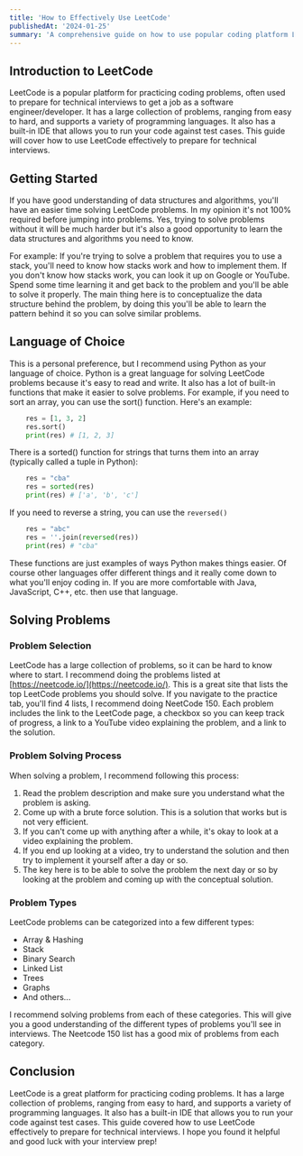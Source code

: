 ```yaml
---
title: 'How to Effectively Use LeetCode'
publishedAt: '2024-01-25'
summary: 'A comprehensive guide on how to use popular coding platform LeetCode.'
---
```


## Introduction to LeetCode

LeetCode is a popular platform for practicing coding problems, often used to
prepare for technical interviews to get a job as a software engineer/developer.
It has a large collection of problems, ranging from easy to hard, and supports a
variety of programming languages. It also has a built-in IDE that allows you to
run your code against test cases. This guide will cover how to use LeetCode
effectively to prepare for technical interviews.

## Getting Started

If you have good understanding of data structures and algorithms, you'll have an
easier time solving LeetCode problems. In my opinion it's not 100% required
before jumping into problems. Yes, trying to solve problems without it will be
much harder but it's also a good opportunity to learn the data structures and
algorithms you need to know.

For example: If you're trying to solve a problem that requires you to use a
stack, you'll need to know how stacks work and how to implement them. If you
don't know how stacks work, you can look it up on Google or YouTube. Spend some
time learning it and get back to the problem and you'll be able to solve it
properly. The main thing here is to conceptualize the data structure behind the problem, by doing this you'll be able to learn the pattern behind it so you can solve similar problems.

## Language of Choice

This is a personal preference, but I recommend using Python as your language of
choice. Python is a great language for solving LeetCode problems because it's
easy to read and write. It also has a lot of built-in functions that make it
easier to solve problems. For example, if you need to sort an array, you can use
the sort() function. Here's an example:

```python
    res = [1, 3, 2]
    res.sort()
    print(res) # [1, 2, 3]
```

There is a sorted() function for strings that turns them into an array (typically called a tuple in Python):

```python
    res = "cba"
    res = sorted(res)
    print(res) # ['a', 'b', 'c']
```

If you need to reverse a string, you can use the `reversed()`

```python
    res = "abc"
    res = ''.join(reversed(res))
    print(res) # "cba"
```

These functions are just examples of ways Python makes things easier. Of course other languages offer different things and it really come down to what you'll enjoy coding in. If you are more comfortable with Java, JavaScript, C++, etc. then use that language.

## Solving Problems

### Problem Selection

LeetCode has a large collection of problems, so it can be hard to know where to
start. I recommend doing the problems listed at
[https://neetcode.io/](https://neetcode.io/). This is a great site that lists
the top LeetCode problems you should solve. If you navigate to the practice tab,
you'll find 4 lists, I recommend doing NeetCode 150. Each problem includes the
link to the LeetCode page, a checkbox so you can keep track of progress, a link
to a YouTube video explaining the problem, and a link to the solution.

### Problem Solving Process

When solving a problem, I recommend following this process:

1. Read the problem description and make sure you understand what the problem is
   asking.
2. Come up with a brute force solution. This is a solution that works but is not
   very efficient.
3. If you can't come up with anything after a while, it's okay to look at a
   video explaining the problem.
4. If you end up looking at a video, try to understand the solution and then try
   to implement it yourself after a day or so.
5. The key here is to be able to solve the problem the next day or so by looking
   at the problem and coming up with the conceptual solution.

### Problem Types

LeetCode problems can be categorized into a few different types:

-   Array & Hashing
-   Stack
-   Binary Search
-   Linked List
-   Trees
-   Graphs
-   And others...

I recommend solving problems from each of these categories. This will give you a
good understanding of the different types of problems you'll see in interviews.
The Neetcode 150 list has a good mix of problems from each category.

## Conclusion

LeetCode is a great platform for practicing coding problems. It has a large
collection of problems, ranging from easy to hard, and supports a variety of
programming languages. It also has a built-in IDE that allows you to run your
code against test cases. This guide covered how to use LeetCode effectively to
prepare for technical interviews. I hope you found it helpful and good luck with
your interview prep!
